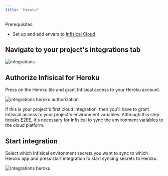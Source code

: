```yaml
---
title: "Heroku"
---
```


Prerequisites:

- Set up and add envars to [Infisical Cloud](https://app.infisical.com)

## Navigate to your project's integrations tab

![integrations](../../images/integrations.png)

## Authorize Infisical for Heroku

Press on the Heroku tile and grant Infisical access to your Heroku account.

![integrations heroku authorization](../../images/integrations-heroku-auth.png)

<Info>
  If this is your project's first cloud integration, then you'll have to grant Infisical access to your project's environment variables.
  Although this step breaks E2EE, it's necessary for Infisical to sync the environment variables to the cloud platform.
</Info>

## Start integration

Select which Infisical environment secrets you want to sync to which Heroku app and press start integration to start syncing secrets to Heroku.

![integrations heroku](../../images/integrations-heroku.png)

